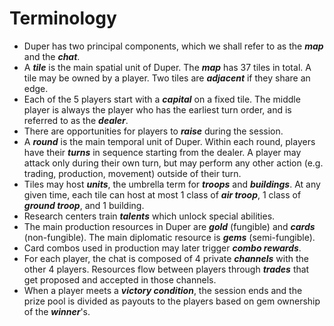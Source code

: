 # Terminology

- Duper has two principal components, which we shall refer to as the **_map_** and the **_chat_**.
- A **_tile_** is the main spatial unit of Duper. The **_map_** has 37 tiles in total. A tile may be owned by a player. Two tiles are **_adjacent_** if they share an edge.
- Each of the 5 players start with a **_capital_** on a fixed tile. The middle player is always the player who has the earliest turn order, and is referred to as the **_dealer_**.
- There are opportunities for players to **_raise_** during the session.
- A **_round_** is the main temporal unit of Duper. Within each round, players have their **_turns_** in sequence starting from the dealer. A player may attack only during their own turn, but may perform any other action (e.g. trading, production, movement) outside of their turn.
- Tiles may host **_units_**, the umbrella term for **_troops_** and **_buildings_**. At any given time, each tile can host at most 1 class of **_air troop_**, 1 class of **_ground troop_**, and 1 building.
- Research centers train **_talents_** which unlock special abilities.
- The main production resources in Duper are **_gold_** (fungible) and **_cards_** (non-fungible). The main diplomatic resource is **_gems_** (semi-fungible).
- Card combos used in production may later trigger **_combo rewards_**.
- For each player, the chat is composed of 4 private **_channels_** with the other 4 players. Resources flow between players through **_trades_** that get proposed and accepted in those channels.
- When a player meets a **_victory condition_**, the session ends and the prize pool is divided as payouts to the players based on gem ownership of the **_winner_**'s.
